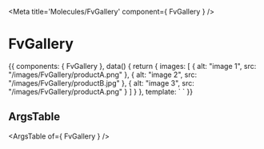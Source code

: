 
<Meta title='Molecules/FvGallery' component={ FvGallery } />

# FvGallery

<Canvas>
<Story name='Common' height='150px'>{{
  components: { FvGallery },
  data() {
    return {
      images: [
        {
          alt: "image 1",
          src: "/images/FvGallery/productA.png"
        },
        {
          alt: "image 2",
          src: "/images/FvGallery/productB.jpg"
        },
        {
          alt: "image 3",
          src: "/images/FvGallery/productA.png"
        }
      ]
    }
  },
  template: `
  <v-col
    :cols="5"
  >
    <FvGallery
      :images="images"
    >
    </FvGallery>
  </v-col>`
}}</Story>
</Canvas>

## ArgsTable

<ArgsTable of={ FvGallery } />
